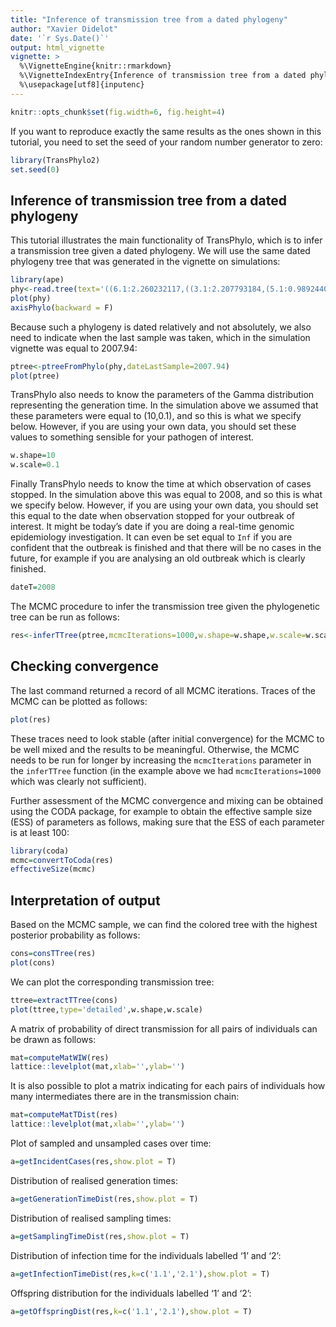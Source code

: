 ```yaml
---
title: "Inference of transmission tree from a dated phylogeny"
author: "Xavier Didelot"
date: '`r Sys.Date()`'
output: html_vignette
vignette: >
  %\VignetteEngine{knitr::rmarkdown}
  %\VignetteIndexEntry{Inference of transmission tree from a dated phylogeny}
  %\usepackage[utf8]{inputenc}
---
```

```r
knitr::opts_chunk$set(fig.width=6, fig.height=4) 
```

If you want to reproduce exactly the same results as the ones shown in this tutorial, you need to set the seed of your random number generator to zero:
```r
library(TransPhylo2)
set.seed(0)
```

## Inference of transmission tree from a dated phylogeny

This tutorial illustrates the main functionality of TransPhylo, which is to infer a transmission tree given a dated phylogeny. We will use the same dated phylogeny tree that was generated in the vignette on simulations:

```r
library(ape)
phy<-read.tree(text='((6.1:2.260232117,((3.1:2.207793184,(5.1:0.9892440335,1.1:0.5621132087):1.018448095):0.01896289168,2.1:1.000236511):0.2364866485):0.05514424953,4.1:2.402230621);')
plot(phy)
axisPhylo(backward = F)
```

Because such a phylogeny is dated relatively and not absolutely, we also need to indicate when the last sample was taken, which in the simulation vignette was equal to 2007.94:

```r
ptree<-ptreeFromPhylo(phy,dateLastSample=2007.94)
plot(ptree)
```

TransPhylo also needs to know the parameters of the Gamma distribution representing the generation time. In the simulation above we assumed that these parameters were equal to (10,0.1), and so this is what we specify below. However, if you are using your own data, you should set these values to something sensible for your pathogen of interest.
```r
w.shape=10
w.scale=0.1
```

Finally TransPhylo needs to know the time at which observation of cases stopped. In the simulation above this was equal to 2008, and so this is what we specify below. However, if you are using your own data, you should set this equal to the date when observation stopped for your outbreak of interest. It might be today's date if you are doing a real-time genomic epidemiology investigation. It can even be set equal to `Inf` if you are confident that the outbreak is finished and that there will be no cases in the future, for example if you are analysing an old outbreak which is clearly finished.
```r
dateT=2008
```

The MCMC procedure to infer the transmission tree given the phylogenetic tree can be run as follows:

```r
res<-inferTTree(ptree,mcmcIterations=1000,w.shape=w.shape,w.scale=w.scale,dateT=dateT)
```

## Checking convergence

The last command returned a record of all MCMC iterations. 
Traces of the MCMC can be plotted as follows:

```r
plot(res)
```

These traces need to look stable (after initial convergence) for the MCMC to be well mixed and the results to be meaningful. Otherwise, the MCMC needs to be run for longer by increasing the `mcmcIterations` parameter in the `inferTTree` function (in the example above we had `mcmcIterations=1000` which was clearly not sufficient).

Further assessment of the MCMC convergence and mixing can be obtained using the CODA package, for example to obtain the effective sample size (ESS) of parameters as follows, making sure that the ESS of each parameter is at least 100:
```r
library(coda)
mcmc=convertToCoda(res)
effectiveSize(mcmc)
```

## Interpretation of output

Based on the MCMC sample, we can find the colored tree with the highest posterior probability as follows:

```r
cons=consTTree(res)
plot(cons)
```



We can plot the corresponding transmission tree:
```r
ttree=extractTTree(cons)
plot(ttree,type='detailed',w.shape,w.scale)
```

A matrix of probability of direct transmission for all pairs of individuals can be drawn as follows:

```r
mat=computeMatWIW(res)
lattice::levelplot(mat,xlab='',ylab='')
```

It is also possible to plot a matrix indicating for each pairs of individuals how many intermediates there are in the transmission chain:
```r
mat=computeMatTDist(res)
lattice::levelplot(mat,xlab='',ylab='')
```

Plot of sampled and unsampled cases over time:
```r
a=getIncidentCases(res,show.plot = T)
```

Distribution of realised generation times:
```r
a=getGenerationTimeDist(res,show.plot = T)
```

Distribution of realised sampling times:
```r
a=getSamplingTimeDist(res,show.plot = T)
```

Distribution of infection time for the individuals labelled '1' and '2':

```r
a=getInfectionTimeDist(res,k=c('1.1','2.1'),show.plot = T)
```

Offspring distribution for the individuals labelled '1' and '2':

```r
a=getOffspringDist(res,k=c('1.1','2.1'),show.plot = T)
```
